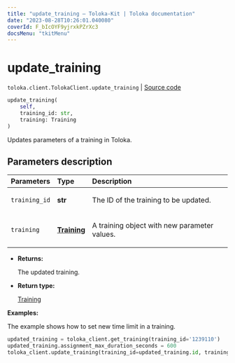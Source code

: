 ```yaml
---
title: "update_training — Toloka-Kit | Toloka documentation"
date: "2023-08-28T10:26:01.040080"
coverId: F_bIcOYF9yjrxkPZrXc3
docsMenu: "tkitMenu"
---
```


# update_training

`toloka.client.TolokaClient.update_training` | [Source code](https://github.com/Toloka/toloka-kit/blob/v1.2.1/src/client/__init__.py#L2169)

```python
update_training(
    self,
    training_id: str,
    training: Training
)
```

Updates parameters of a training in Toloka.

## Parameters description

| Parameters | Type | Description |
| :----------| :----| :-----------|
`training_id`|**str**|<p>The ID of the training to be updated.</p>
`training`|**[Training](/docs/toloka-kit/reference/toloka.client.training.Training)**|<p>A training object with new parameter values.</p>

* **Returns:**

  The updated training.

* **Return type:**

  [Training](/docs/toloka-kit/reference/toloka.client.training.Training)

**Examples:**

The example shows how to set new time limit in a training.

```python
updated_training = toloka_client.get_training(training_id='1239110')
updated_training.assignment_max_duration_seconds = 600
toloka_client.update_training(training_id=updated_training.id, training=updated_training)
```